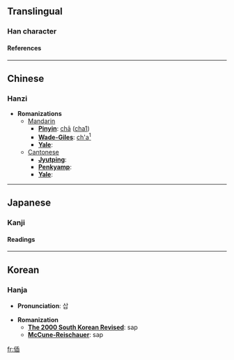==Translingual==
===Han character===
{{Han char|rad=人|as=09|sn=11|four=2127<sub>7</sub>|canj=人竹十X (OHJX)}}
====References====
{{Han ref|kx=0110.310|dkj=00863|dj=0236.150|hdz=10192.040|uh=505B|ud=20571|bh=D458|bd=54360}}
----

==Chinese==
===Hanzi===


* '''Romanizations'''
** [[Mandarin]]
*** '''[[Pinyin]]''': [[chā]] ([[cha1]])
*** '''[[Wade-Giles]]''': [[ch'a1|ch'a<sup>1</sup>]]
*** '''[[Yale]]''': 
**[[Cantonese]]
***'''[[Jyutping]]''':
***'''[[Penkyamp]]''': 
***'''[[Yale]]''': 


----

==Japanese==
===Kanji===
{{ja-kanji|grade=|rs=人09}}
====Readings====
{{ja-readings|on=[[そう]] (sō), [[さふ]] (safu)|kun=[[わるがしこい]] (warugashikoi)}}


----
==Korean==
===Hanja===

* '''Pronunciation''': 삽

* '''Romanization'''
** '''[[The 2000 South Korean Revised Romanization|The 2000 South Korean Revised]]''': sap
** '''[[McCune-Reischauer]]''': sap


[[fr:偛]]